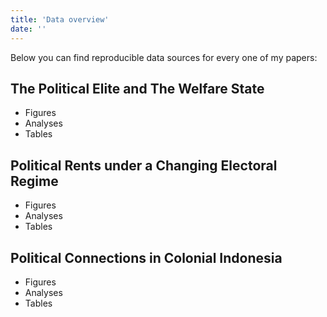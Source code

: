```yaml
---
title: 'Data overview'
date: ''
---
```


Below you can find reproducible data sources for every one of my papers:


## The Political Elite and The Welfare State

- Figures
- Analyses
- Tables

## Political Rents under a Changing Electoral Regime

- Figures
- Analyses
- Tables

## Political Connections in Colonial Indonesia

- Figures
- Analyses
- Tables

